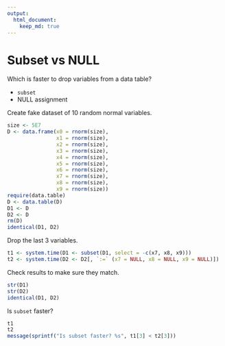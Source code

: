 ```yaml
---
output:
  html_document:
    keep_md: true
---
```


# Subset vs NULL

Which is faster to drop variables from a data table?

* `subset`
* NULL assignment

Create fake dataset of 10 random normal variables.

```r
size <- 5E7
D <- data.frame(x0 = rnorm(size),
                x1 = rnorm(size),
                x2 = rnorm(size),
                x3 = rnorm(size),
                x4 = rnorm(size),
                x5 = rnorm(size),
                x6 = rnorm(size),
                x7 = rnorm(size),
                x8 = rnorm(size),
                x9 = rnorm(size))
require(data.table)
D <- data.table(D)
D1 <- D
D2 <- D
rm(D)
identical(D1, D2)
```

Drop the last 3 variables.

```r
t1 <- system.time(D1 <- subset(D1, select = -c(x7, x8, x9)))
t2 <- system.time(D2 <- D2[, `:=` (x7 = NULL, x8 = NULL, x9 = NULL)])
```

Check results to make sure they match.

```r
str(D1)
str(D2)
identical(D1, D2)
```

Is `subset` faster?

```r
t1
t2
message(sprintf("Is subset faster? %s", t1[3] < t2[3]))
```